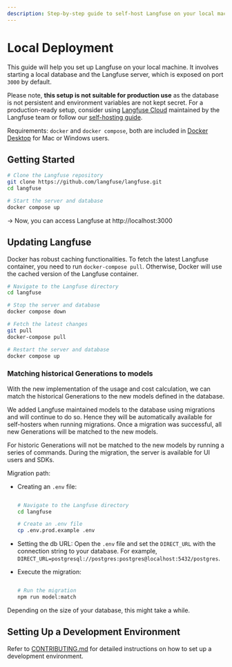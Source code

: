 ```yaml
---
description: Step-by-step guide to self-host Langfuse on your local machine using Docker
---
```


# Local Deployment

This guide will help you set up Langfuse on your local machine. It involves starting a local database and the Langfuse server, which is exposed on port `3000` by default.

Please note, **this setup is not suitable for production use** as the database is not persistent and environment variables are not kept secret. For a production-ready setup, consider using [Langfuse Cloud](/docs/deployment/cloud) maintained by the Langfuse team or follow our [self-hosting guide](/docs/deployment/self-host).

Requirements: `docker` and `docker compose`, both are included in [Docker Desktop](https://docs.docker.com/get-docker/) for Mac or Windows users.

## Getting Started

```bash
# Clone the Langfuse repository
git clone https://github.com/langfuse/langfuse.git
cd langfuse

# Start the server and database
docker compose up
```

-> Now, you can access Langfuse at http://localhost:3000

## Updating Langfuse

Docker has robust caching functionalities. To fetch the latest Langfuse container, you need to run `docker-compose pull`. Otherwise, Docker will use the cached version of the Langfuse container.

```bash
# Navigate to the Langfuse directory
cd langfuse

# Stop the server and database
docker compose down

# Fetch the latest changes
git pull
docker-compose pull

# Restart the server and database
docker compose up
```

### Matching historical Generations to models

With the new implementation of the usage and cost calculation, we can match the historical Generations to the new models defined in the database.

We added Langfuse maintained models to the database using migrations and will continue to do so. Hence they will be automatically available for self-hosters when running migrations. Once a migration was successful, all new Generations will be matched to the new models.

For historic Generations will not be matched to the new models by running a series of commands. During the migration, the server is available for UI users and SDKs.

Migration path:
- Creating an `.env` file:
    ```bash

    # Navigate to the Langfuse directory
    cd langfuse

    # Create an .env file
    cp .env.prod.example .env

    ```
- Setting the db URL: Open the `.env` file and set the `DIRECT_URL` with the connection string to your database. For example, `DIRECT_URL=postgresql://postgres:postgres@localhost:5432/postgres`.

- Execute the migration:
    ```bash

    # Run the migration
    npm run model:match

    ```

Depending on the size of your database, this might take a while.

## Setting Up a Development Environment

Refer to [CONTRIBUTING.md](https://github.com/langfuse/langfuse/blob/main/CONTRIBUTING.md) for detailed instructions on how to set up a development environment.
